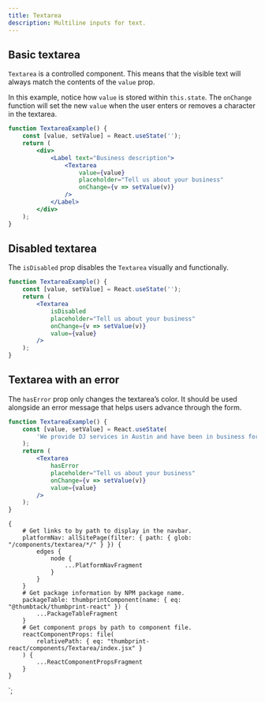 ```yaml
---
title: Textarea
description: Multiline inputs for text.
---
```



<ComponentHeader data={props.data} />

## Basic textarea

`Textarea` is a controlled component. This means that the visible text will always match the contents of the `value` prop.

In this example, notice how `value` is stored within `this.state`. The `onChange` function will set the new `value` when the user enters or removes a character in the textarea.

```jsx
function TextareaExample() {
    const [value, setValue] = React.useState('');
    return (
        <div>
            <Label text="Business description">
                <Textarea
                    value={value}
                    placeholder="Tell us about your business"
                    onChange={v => setValue(v)}
                />
            </Label>
        </div>
    );
}
```

## Disabled textarea

The `isDisabled` prop disables the `Textarea` visually and functionally.

```jsx
function TextareaExample() {
    const [value, setValue] = React.useState('');
    return (
        <Textarea
            isDisabled
            placeholder="Tell us about your business"
            onChange={v => setValue(v)}
            value={value}
        />
    );
}
```

## Textarea with an error

The `hasError` prop only changes the textarea’s color. It should be used alongside an error message that helps users advance through the form.

```jsx
function TextareaExample() {
    const [value, setValue] = React.useState(
        'We provide DJ services in Austin and have been in business for 25 years.',
    );
    return (
        <Textarea
            hasError
            placeholder="Tell us about your business"
            onChange={v => setValue(v)}
            value={value}
        />
    );
}
```

<ComponentFooter data={props.data} />

    {
        # Get links to by path to display in the navbar.
        platformNav: allSitePage(filter: { path: { glob: "/components/textarea/*/" } }) {
            edges {
                node {
                    ...PlatformNavFragment
                }
            }
        }
        # Get package information by NPM package name.
        packageTable: thumbprintComponent(name: { eq: "@thumbtack/thumbprint-react" }) {
            ...PackageTableFragment
        }
        # Get component props by path to component file.
        reactComponentProps: file(
            relativePath: { eq: "thumbprint-react/components/Textarea/index.jsx" }
        ) {
            ...ReactComponentPropsFragment
        }
    }
`;
